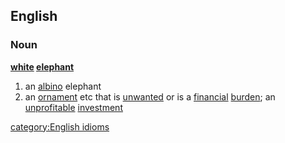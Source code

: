 ==English==
===Noun===
{{wikipedia}}
'''[[white]] [[elephant]]'''
# an [[albino]] elephant
# an [[ornament]] etc that is [[unwanted]] or is a [[financial]] [[burden]]; an [[unprofitable]] [[investment]]
[[category:English idioms]]